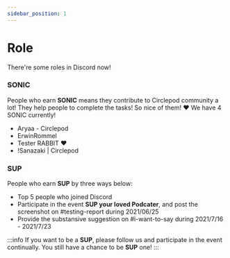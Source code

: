 ```yaml
---
sidebar_position: 1
---
```


# Role
There're some roles in Discord now!

### SONIC
People who earn **SONIC** means they contribute to Circlepod community a lot! 
They help people to complete the tasks! So nice of them! ❤️
We have 4 SONIC currently!

- Aryaa - Circlepod
- ErwinRommel
- Tester RABBIT ❤
- !Sanazaki | Circlepod


### SUP
People who earn **SUP** by three ways below:
- Top 5 people who joined Discord
- Participate in the event **SUP your loved Podcater**, and post the screenshot on #testing-report during 2021/06/25 
- Provide the substansive suggestion on #i-want-to-say during 2021/7/16 - 2021/7/23

:::info
If you want to be a **SUP**, 
please follow us and participate in the event continually. 
You still have a chance to be **SUP** one!
:::

